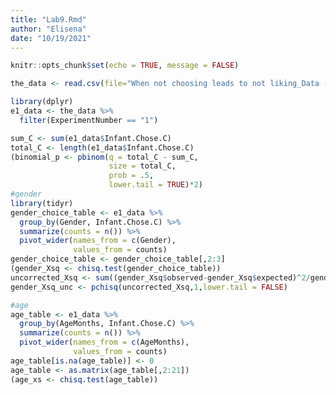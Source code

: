 ```yaml
---
title: "Lab9.Rmd"
author: "Elisena"
date: "10/19/2021"
---
```


```r
knitr::opts_chunk$set(echo = TRUE, message = FALSE)
```



```r

the_data <- read.csv(file="When not choosing leads to not liking_Data (2).xlsx")

library(dplyr)
e1_data <- the_data %>%
  filter(ExperimentNumber == "1")

sum_C <- sum(e1_data$Infant.Chose.C)
total_C <- length(e1_data$Infant.Chose.C)
(binomial_p <- pbinom(q = total_C - sum_C,
                      size = total_C, 
                      prob = .5, 
                      lower.tail = TRUE)*2)
#gender
library(tidyr)
gender_choice_table <- e1_data %>%
  group_by(Gender, Infant.Chose.C) %>%
  summarize(counts = n()) %>%
  pivot_wider(names_from = c(Gender),
              values_from = counts)
gender_choice_table <- gender_choice_table[,2:3]
(gender_Xsq <- chisq.test(gender_choice_table))  
uncorrected_Xsq <- sum((gender_Xsq$observed-gender_Xsq$expected)^2/gender_Xsq$expected)
gender_Xsq_unc <- pchisq(uncorrected_Xsq,1,lower.tail = FALSE)

#age
age_table <- e1_data %>%
  group_by(AgeMonths, Infant.Chose.C) %>%
  summarize(counts = n()) %>%
  pivot_wider(names_from = c(AgeMonths),
              values_from = counts)
age_table[is.na(age_table)] <- 0
age_table <- as.matrix(age_table[,2:21])
(age_xs <- chisq.test(age_table))
```
